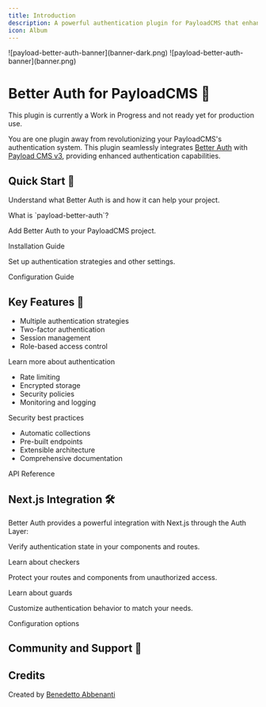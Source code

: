 ```yaml
---
title: Introduction
description: A powerful authentication plugin for PayloadCMS that enhances and extends the default auth system with modern security features.
icon: Album
---
```


<span className='hidden dark:block' media="(prefers-color-scheme: dark)">
![payload-better-auth-banner](banner-dark.png)
</span>
<span className='dark:hidden' media="(prefers-color-scheme: light)">
![payload-better-auth-banner](banner.png)
</span>

# Better Auth for PayloadCMS 🔐

<Callout type="warn" title="ATTENTION">
  This plugin is currently a Work in Progress and not ready yet for production use.
</Callout>

You are one plugin away from revolutionizing your PayloadCMS's authentication system. This plugin seamlessly integrates [Better Auth](https://www.better-auth.com) with [Payload CMS v3](https://payloadcms.com), providing enhanced authentication capabilities.

## Quick Start 🚀

<Steps>
  <Step title="Learn about Better Auth">
    <p>Understand what Better Auth is and how it can help your project.</p>
    <Link href="what-is-payload-better-auth">What is `payload-better-auth`?</Link>
  </Step>
  <Step title="Install the Plugin">
    <p>Add Better Auth to your PayloadCMS project.</p>
    <Link href="installation">Installation Guide</Link>
  </Step>
  <Step title="Configure Authentication">
    <p>Set up authentication strategies and other settings.</p>
    <Link href="configuration/plugin-options">Configuration Guide</Link>
  </Step>
</Steps>

## Key Features 🎯

<Tabs>
  <Tab value="authentication" title="Authentication">
    <ul>
      <li>Multiple authentication strategies</li>
      <li>Two-factor authentication</li>
      <li>Session management</li>
      <li>Role-based access control</li>
    </ul>
    <Link href="/docs/features/authentication-strategies">Learn more about authentication</Link>
  </Tab>
  <Tab value="security" title="Security">
    <ul>
      <li>Rate limiting</li>
      <li>Encrypted storage</li>
      <li>Security policies</li>
      <li>Monitoring and logging</li>
    </ul>
    <Link href="/docs/advanced/security">Security best practices</Link>
  </Tab>
  <Tab value="developer-experience" title="Developer Experience">
    <ul>
      <li>Automatic collections</li>
      <li>Pre-built endpoints</li>
      <li>Extensible architecture</li>
      <li>Comprehensive documentation</li>
    </ul>
    <Link href="/docs/api/authentication">API Reference</Link>
  </Tab>
</Tabs>

## Next.js Integration 🛠️

Better Auth provides a powerful integration with Next.js through the Auth Layer:

<Accordions type="single">
  <Accordion title="Checkers" id="checkers">
    <p>Verify authentication state in your components and routes.</p>
    <Link href="/docs/auth-layer/checkers">Learn about checkers</Link>
  </Accordion>
  <Accordion title="Guards" id="guards">
    <p>Protect your routes and components from unauthorized access.</p>
    <Link href="/docs/auth-layer/guards">Learn about guards</Link>
  </Accordion>
  <Accordion title="Configuration" id="configuration">
    <p>Customize authentication behavior to match your needs.</p>
    <Link href="/docs/configuration/plugin-options">Configuration options</Link>
  </Accordion>
</Accordions>

## Community and Support 🤝

<GithubInfo
  owner="b3nab"
  repo="payload-better-auth"
  description="A powerful authentication plugin for PayloadCMS"
/>

<Cards>
  <Card
    title="Report Issues"
    href="https://github.com/b3nab/payload-better-auth/issues"
    description="Found a bug? Let us know!"
  />
  <Card
    title="Contributing"
    href="/docs/contributing"
    description="Help improve Better Auth"
  />
  <Card
    title="License"
    href="/LICENSE"
    description="GNU Affero General Public License v3.0"
  />
</Cards>

## Credits

Created by [Benedetto Abbenanti](https://ben.abbenanti.com)

